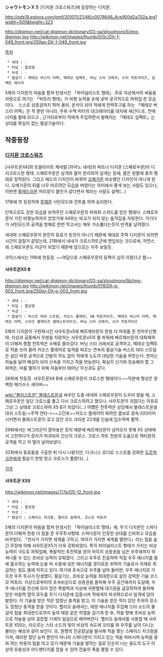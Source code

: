 '''シャウトモンＸ５'''
[디지몬 크로스워즈]에 등장하는 디지몬.

http://pds19.egloos.com/pmf/201011/21/46/c0078646_4ce900d2a702a.jpg?width=500&height=323

http://digimon.net/cat-digimon-dictionary/03-sa/shoutmonx5/img-digimon.jpg http://wikimon.net/images/thumb/0/0c/Djt-1-049_front.jpg/250px-Djt-1-049_front.jpg

[[목차]]

  * 세대 : -
  * 타입 : 합성형
  * 속성 : -
  * 필살기 : 메테오 버스터 어택, 메테오 임팩트, 버닝 스타 크래셔, 쓰리 빅토라이즈, 임팩트 레이저

5체의 디지몬이 마음을 합쳐 탄생시킨 「파이널리스트 형태」.주로 지상에서의 싸움을 자랑으로 여기는 「빅토리 형태」가 비행 능력을 손에 넣어 궁극적으로 파워업 한 모습이다.　스스로 성층권까지 뛰어 올라, 운석이 되어 적에게 전력투구를 하는 「메테오 버스터 어택」은 적 뿐만 아니라, 주위 수백 미터의 대크레이터를 대지에 새긴다.또, 전에너지를 팔에 모으고 , 근거리로부터 적에게 주입하면서 발해지는 「메테오 임팩트」는 상대를 확실히 잡는 필살기술이다.


== '''작중등장''' ==
=== [[디지몬 크로스워즈]] ===
[샤우트몬X4]와 트왈라이트 제네럴 [아마노 네네]의 파트너 디지몬 [스패로우몬]이 디지크로스한 형태. 스패로우몬은 날개와 몸이 분리되어 날개는 등에, 몸은 왼팔에 총의 형태로 장착된다. 그리고 헤드의 디자인이 바뀌어 [[오메가몬]] 비슷했던 디자인이 아니게 된다. 오메가몬의 뒤를 너무 따르려던 모습을 버렸다는 의미에서 좋게 보는 사람도 있으나, 이번엔 [[황제드라몬]] 머리장식 붙인거 같다면서 뭐라는 사람도 살짝(...)

17화에 첫 등장하여 [[루체몬]] 사탄모드와 전투를 하여 승리한다.

단독으로도 강한 모습을 보여주던 스패로우몬의 파워와 스피드를 얻은 형태다. 스패로우몬이 가진 비행능력까지 얻었기에 X4와는 비교가 되지 않는 움직임을 자랑한다. 거기다가 사탄모드의 공격을 방패로 한번 막고서는 매우 가소롭다는듯이 반격을 날려줬다.

네네와 스패로우몬이 완전히 동료가 된것이 아니기 때문에 제대로 주력 디지몬이 되려면 시간이 걸릴거 같았는데, 21화에서 네네가 크로스하트군에 편입되는 것으로써, 자연스레 스패로우몬도 아군이 되었기 때문에 앞으로는 자주 보일듯.

코믹스에서는 11화에 첫등장. ~~여담으로 스패로우몬의 등짝이 심히 아팠다고 함~~

==== 샤우트몬X5 B ====
http://digimon.net/cat-digimon-dictionary/03-sa/shoutmonx5b/img-digimon.jpg http://wikimon.net/images/thumb/f/f8/Djt-p-003_front.jpg/250px-Djt-p-003_front.jpg

  * 세대 : -
  * 타입 : 합성형
  * 속성 : -
  * 필살기 : 버스트 대쉬 스트림, 카오스 플레어, 5B 빅토라이즈, 메테오 버스터 어택, 메테오 어택, 스타즈 블레이즈 셀레스트라이크, 버닝 스타 크래셔, 쓰리 빅토라이즈

5체의 디지몬이 구현화시킨 샤우트몬x5에 베르제브몬이 한층 더 파워를 준 천마무신형태. 지상과 공중에서 무쌍을 자랑하는 샤우트몬x5의 풀 파워에 베르제브몬의 대화재력이 더해져 종합 전투력은 수배로 올라갔다. 버닝 스타 크래셔로 공격하고, 메테오 임펙트로 적을 쏘아 올려 카오스 플레어로 일격을 찌르는 연속의 필살기술 버스트 대쉬 스트림은 삼단 파장 공격으로 간발의 차도 없이 적에게 노도의 대담한 기술을 퍼붓는다. 천마는 하늘을 달려 혜성이 되어 신속을 가지고 적을 번농한다, 확실히 신기와 칭송해야 할 그 위력은, 마를 멸하기 위해 처음부터 태어난 무신과도 같다.

26화에 첫등장. 샤우트몬X4 B에 스패로우몬이 크로스한 형태이다.~~덕분에 형상은 완벽한 페가수스 세이버~~ 

[[wiki:"블라스트몬" 블래스트몬]]과 싸우던 도중 네네와 스패로우몬이 도우러 왔을 때, 스패로우몬은 일단 크로스를 풀고 다시 크로스하려고 했으나, 샤우트몬이 귀찮다는 이유로 그냥 그 상태로 크로스하여 X5 B가 되었다(...) 어쨌든 전투력은 상당해서 블래스트몬을 대쉬 스트림->주먹 연타->~~고간포~~카오스 플레어의 화려한 콤보로 광속 리타이어시키면서 블래스트몬이 갖고 있던 코드 크라운 22개를 단숨에 입수하며 활약.

29화에서는 바그라군이 깔아놓은 장치 때문에 베르제브몬이 넘어오지 못해 X5 상태에서 고전하다가 장치가 파괴되자 간신히 크로스. 크로스 하트 전원의 도움으로 택티몬의 공격을 막고 저 멀리 날려보냈다.

32화에서 동료들을 구출한 뒤 다시 나왔지만, 다크니스 로더로 스스로를 강화한 [[도르빅크몬]]에게 필살기 한방 맞고 크로스가 풀렸다(…)

[[각주]]

==== 샤우트몬 X5S ====
http://wikimon.net/images/7/7e/D5-12_front.jpg

  * 세대 : -
  * 타입 : 합성형
  * 속성 : -
  * 필살기 : 스페이스 챠크람, 헬리오 슬래셔, 코스모 빅토리

5체의 디지몬이 마음을 합쳐 탄생시킨 「파이널리스트 형태」에, 무기 디지몬인 스파다몬이 더해져 한층 더 힘을 준 우주투사형태. 스파다몬이 인정한 상대를 신뢰하고 모습을 바꾸었다. 「천사가 가지면 세계를 구하고, 악마가 가지면 세계를 멸한다」라는 힘을 숨긴 무장에 의해 샤우트몬X5가 더욱 강화되었다. 특히 파이널리스트 형태가 가지는 비상 능력이 극도로 파워업해, 폭발적인 추진력을 얻어 아득히 성층권을 넘은 우주에까지 뛰쳐나올 수 있는 초비상 능력이 갖춰졌다. 그리고 우주로 진출하여 직접 우주 에너지를  몸에 흡수하는 능력에 눈을 떠 수중에 넣은 에너지를 경이로운 위력의 기술로서 자재로 취급하는 힘도 몸에 익히고 있다. 여기에 초속으로 우주를 날아 둘러싼, 우주 에너지로 가득찬 우주 투사가 탄생했다. 필살기는, 초비상 능력을 최대한으로 살린 강력한 기술 코스모 빅토리. 지상으로부터의 초속비상으로 성층권을 돌파해 우주 공간에까지 도달해, 우주 에너지를 전신에 모아 얻은 폭발력과 지상에 귀환할때 대기권을 급강하하여 돌파해 얻은 마찰력 열의 모두를 무기 디지몬에 집중시켜 적에게의 파괴력으로서 일격에 담아 발한다. 이 기술을 받은 적은 엄청난 충격을 받고, 이 기술을 받은 적이 있던 주위의 장소도 엄청난 충격을 받을 것이다. 헬리오 슬래셔는, 태양 에너지를 주입해 스타 소드의 불길의 힘을 최대한으로까지 높여 태양 같은 작열을 감기게 한 후, 적을 향해 초비상 능력으로 하늘을 날아 굉장할 기세의 일섬으로 베어버린다. 헬리오 슬래셔를 사용할 때 샤우트몬 X5S는, 타오르는 스타 소드의 빛이 비상의 속도에 꼬리를 펴 우주를 날아 다니는 불타는 혜성과 같이 보인다. 또, 원형의 진공칼날을 발사해 적을 찢는 스페이스 차크람을 가져, 예리한 절단 능력 뿐만이 아니라 스파다몬이 가지고 있는 적을 마비시켜 능력을 중화 하는 파동의 힘을 띠고 있기 때문에 기술을 발하는 일로 단순히 나는 용도의 도구 이상의 유용성과 어드밴티지를 얻을 수 있어 전술의 폭을 펼칠 수 있다.
